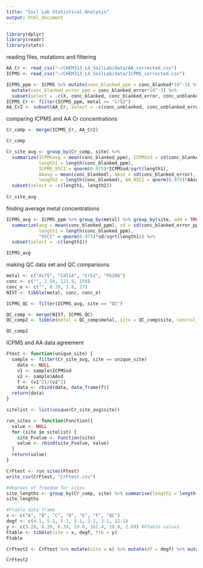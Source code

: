 ```yaml
---
title: "Soil Lab Statistical Analysis"
output: html_document
---
```


```r
library(dplyr)
library(readr)
library(stats)
```

reading files, mutations and filtering
```r
AA_Cr <- read_csv("~/CHEM313_L4_SoilLab/data/AA_corrected.csv")
ICPMS <- read_csv("~/CHEM313_L4_SoilLab/data/ICPMS_corrected.csv")

ICPMS_ppm <- ICPMS %>% mutate(conc_blanked_ppm = conc_blanked*10^-3) %>% 
  mutate(conc_blanked_error_ppm = conc_blanked_error*10^-3) %>% 
  subset(select = -c(X, conc_blanked, conc_blanked_error, conc_unblanked, conc_unblanked_error))
ICPMS_Cr <- filter(ICPMS_ppm, metal == "Cr52")
AA_Cr2 <- subset(AA_Cr, select = -c(conc_unblanked, conc_unblanked_error))
```

comparing ICPMS and AA Cr concentrations
```r
Cr_comp <- merge(ICPMS_Cr, AA_Cr2)

Cr_comp

Cr_site_avg <- group_by(Cr_comp, site) %>%
  summarize(ICPMSavg = mean(conc_blanked_ppm), ICPMSsd = sd(conc_blanked_error_ppm), 
            length1 = length(conc_blanked_ppm), 
            ICPMS_95CI = qnorm(0.975)*ICPMSsd/sqrt(length1),
            AAavg = mean(conc_blanked), AAsd = sd(conc_blanked_error),
            length2 = length(conc_blanked), AA_95CI = qnorm(0.975)*AAsd/sqrt(length2)) %>% 
  subset(select = -c(length1, length2))
  
Cr_site_avg
```
finding average metal concentrations
```r
ICPMS_avg <- ICPMS_ppm %>% group_by(metal) %>% group_by(site, add = TRUE) %>%
  summarize(avg = mean(conc_blanked_ppm), sd = sd(conc_blanked_error_ppm), 
            length1 = length(conc_blanked_ppm), 
            "95CI" = qnorm(0.975)*sd/sqrt(length1)) %>% 
  subset(select = -c(length1))

ICPMS_avg
```

making QC data set and QC comparisons
```r
metal <- c("As75", "Cd114", "Cr52", "Pb208")
conc <- c("", 2.94, 121.9, 150)
conc_e <- c("", 0.29, 3.8, 17)
NIST <- tibble(metal, conc, conc_e)

ICPMS_QC <- filter(ICPMS_avg, site == "QC")

QC_comp <- merge(NIST, ICPMS_QC)
QC_comp2 <- tibble(metal = QC_comp$metal, site = QC_comp$site, control_conc = QC_comp$conc, control_conc_e = QC_comp$conc_e, ICPMS_conc = QC_comp$avg, ICPMS_conc_e = QC_comp$sd, ICPMS_95CI = QC_comp$"95CI")

QC_comp2
```

ICPMS and AA data agreement
```r

Ftest <- function(unique_site) {
  sample <- filter(Cr_site_avg, site == unique_site)
    data <- NULL
    v1 <- sample$ICPMSsd
    v2 <- sample$AAsd
    f <- (v1^2)/(v2^2)
    data <- rbind(data, data_frame(f))
  return(data)
}

sitelist <- list(unique(Cr_site_avg$site)) 

run_sites <- function(Function){
  value <- NULL
  for (site in sitelist) {
    site_Fvalue <- Function(site)
    value <- rbind(site_Fvalue, value)
  }
  return(value)
}

CrFtest <- run_sites(Ftest)
write_csv(CrFtest, "CrFtest.csv")

#degrees of freedom for sites
site_lengths <- group_by(Cr_comp, site) %>% summarise(length1 = length(conc_blanked_ppm), length2 = length(conc_blanked))
site_lengths

#Ftable data frame
x <- c("A", "B", "C", "D", "E", "F", "QC")
degf <- c(4-1, 5-1, 5-1, 3-1, 2-1, 3-1, 12-1)
y <- c(9.28, 6.39, 6.39, 19.0, 161.4, 19.0, 2.69) #Ftable values
Ftable <- tibble(site = x, degf, ftb = y)
Ftable

CrFtest2 <- CrFtest %>% mutate(site = x) %>% mutate(df = degf) %>% mutate(ftb = y)

CrFtest2
```



